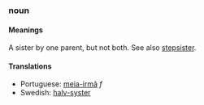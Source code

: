 === noun ===

==== Meanings ====
A sister by one parent, but not both. See also [[stepsister]].

==== Translations ====
*Portuguese: [[meia-irmã]] ''f''
*Swedish: [[halv-syster]]
